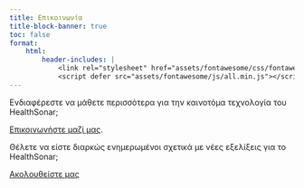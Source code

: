 ```yaml
---
title: Επικοινωνία
title-block-banner: true
toc: false
format:
    html:
        header-includes: |
            <link rel="stylesheet" href="assets/fontawesome/css/fontawesome.min.css">
            <script defer src="assets/fontawesome/js/all.min.js"></script>
---
```


Ενδιαφέρεστε να μάθετε περισσότερα για την καινοτόμα τεχνολογία του HealthSonar;

<i class="fa-solid fa-envelope fa-lg" style="color:#000000"></i>
[Επικοινωνήστε μαζί μας](mailto:info@pdneurotechnology.com).

Θέλετε να είστε διαρκώς ενημερωμένοι σχετικά με νέες εξελίξεις για το HealthSonar;

<i class="fa-brands fa-twitter fa-lg" style="color:#000000"></i>
[Ακολουθείστε μας](https://www.twitter.com/healthsonar)